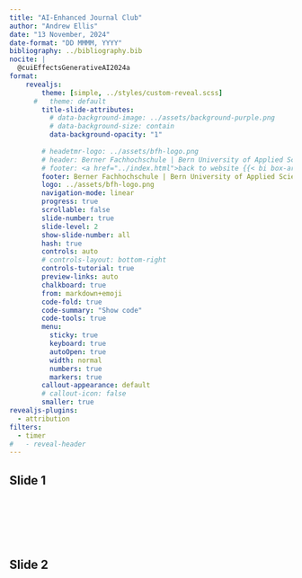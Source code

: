 ```yaml
---
title: "AI-Enhanced Journal Club"
author: "Andrew Ellis"
date: "13 November, 2024"
date-format: "DD MMMM, YYYY"
bibliography: ../bibliography.bib
nocite: |
  @cuiEffectsGenerativeAI2024a
format: 
    revealjs:
        theme: [simple, ../styles/custom-reveal.scss]
      #   theme: default
        title-slide-attributes:
          # data-background-image: ../assets/background-purple.png
          # data-background-size: contain
          data-background-opacity: "1"
        
        # headetmr-logo: ../assets/bfh-logo.png
        # header: Berner Fachhochschule | Bern University of Applied Sciences
        # footer: <a href="../index.html">back to website {{< bi box-arrow-up-left >}} </a>
        footer: Berner Fachhochschule | Bern University of Applied Sciences
        logo: ../assets/bfh-logo.png
        navigation-mode: linear
        progress: true
        scrollable: false
        slide-number: true
        slide-level: 2
        show-slide-number: all
        hash: true
        controls: auto
        # controls-layout: bottom-right
        controls-tutorial: true
        preview-links: auto
        chalkboard: true
        from: markdown+emoji
        code-fold: true
        code-summary: "Show code"
        code-tools: true
        menu: 
          sticky: true
          keyboard: true
          autoOpen: true
          width: normal
          numbers: true
          markers: true
        callout-appearance: default
        # callout-icon: false
        smaller: true
revealjs-plugins:
  - attribution
filters:
  - timer
#   - reveal-header
---
```



## Slide 1

::::{.columns}
:::{.column}
:::

:::{.column}

<br><br><br>

:::{.timer #UNIQUE-ID-1 seconds=600 starton=interaction}
:::
:::
::::



## Slide 2

:::{.timer #UNIQUE-ID-2 seconds=100 starton=interaction}
:::


